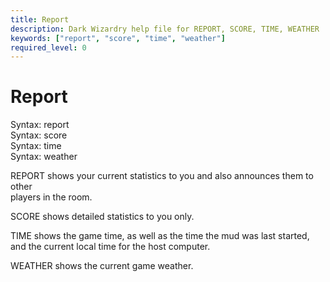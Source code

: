 ```yaml
---
title: Report
description: Dark Wizardry help file for REPORT, SCORE, TIME, WEATHER
keywords: ["report", "score", "time", "weather"]
required_level: 0
---
```


# Report

Syntax: report  
Syntax: score  
Syntax: time  
Syntax: weather  

REPORT shows your current statistics to you and also announces them to other  
players in the room.  

SCORE shows detailed statistics to you only.  

TIME shows the game time, as well as the time the mud was last started,  
and the current local time for the host computer.  

WEATHER shows the current game weather.